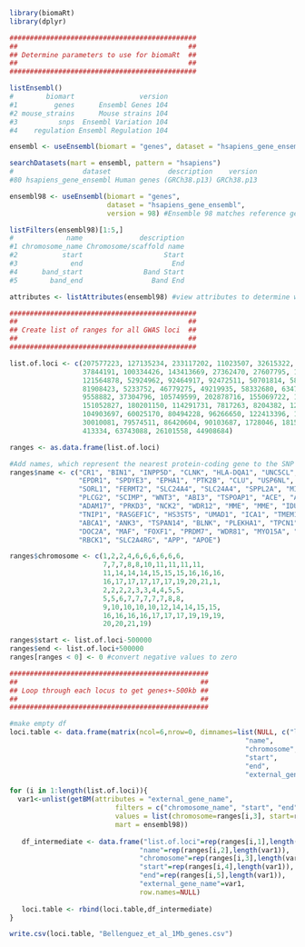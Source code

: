 ```r
library(biomaRt)
library(dplyr)

##############################################
##                                          ##
## Determine parameters to use for biomaRt  ##
##                                          ##
##############################################

listEnsembl()
#        biomart                version
#1         genes      Ensembl Genes 104
#2 mouse_strains      Mouse strains 104
#3          snps  Ensembl Variation 104
#4    regulation Ensembl Regulation 104

ensembl <- useEnsembl(biomart = "genes", dataset = "hsapiens_gene_ensembl")

searchDatasets(mart = ensembl, pattern = "hsapiens")
#                 dataset              description    version
#80 hsapiens_gene_ensembl Human genes (GRCh38.p13) GRCh38.p13

ensembl98 <- useEnsembl(biomart = "genes", 
                        dataset = "hsapiens_gene_ensembl",
                        version = 98) #Ensemble 98 matches reference genome used for CellRanger alignment

listFilters(ensembl98)[1:5,]
#             name              description
#1 chromosome_name Chromosome/scaffold name
#2           start                    Start
#3             end                      End
#4      band_start               Band Start
#5        band_end                 Band End

attributes <- listAttributes(ensembl98) #view attributes to determine which gives the desired output (gene names)

##############################################
##                                          ##
## Create list of ranges for all GWAS loci  ##
##                                          ##
##############################################

list.of.loci <- c(207577223, 127135234, 233117202, 11023507, 32615322, 41036354, 41161469, 41161514, 41181270, 47517390,
                  37844191, 100334426, 143413669, 27362470, 27607795, 11676714, 47370397, 60254475, 86157598, 121482368,
                  121564878, 52924962, 92464917, 92472511, 50701814, 58764824, 63277703, 31111250, 70660097, 81739398, 
                  81908423, 5233752, 46779275, 49219935, 58332680, 63471557, 1050875, 56423488, 26775872, 109345810,
                  9558882, 37304796, 105749599, 202878716, 155069722, 155084189, 993555, 40197226, 14724304, 86927378,
                  151052827, 180201150, 114291731, 7817263, 8204382, 12229967, 28129126, 54873635, 11844613, 144103704, 
                  104903697, 60025170, 80494228, 96266650, 122413396, 113281983, 105761758, 106665591, 64131307, 78936857,
                  30010081, 79574511, 86420604, 90103687, 1728046, 18156140, 44352876, 1854254, 49950060, 54267597,
                  413334, 63743088, 26101558, 44908684)

ranges <- as.data.frame(list.of.loci)

#Add names, which represent the nearest protein-coding gene to the SNP
ranges$name <- c("CR1", "BIN1", "INPP5D", "CLNK", "HLA-DQA1", "UNC5CL", "TREM2", "TREM2", "TREML2", "CD2AP", 
                 "EPDR1", "SPDYE3", "EPHA1", "PTK2B", "CLU", "USP6NL", "SPI1", "MS4A4A", "EED", "SORL1", 
                 "SORL1", "FERMT2", "SLC24A4", "SLC24A4", "SPPL2A", "MINDY2", "APH1B", "BCKDK", "IL34", "PLCG2",
                 "PLCG2", "SCIMP", "WNT3", "ABI3", "TSPOAP1", "ACE", "ABCA7", "CASS4", "ADAMTS1", "SORT1", 
                 "ADAM17", "PRKD3", "NCK2", "WDR12", "MME", "MME", "IDUA", "RHOH", "ANKH", "COX7C", 
                 "TNIP1", "RASGEF1C", "HS3ST5", "UMAD1", "ICA1", "TMEM106B", "JAZF1", "SEC61G", "CTSB", "SHARPIN", 
                 "ABCA1", "ANK3", "TSPAN14", "BLNK", "PLEKHA1", "TPCN1", "IGH gene cluster", "IGH gene cluster", "SNX1", "CTSH", 
                 "DOC2A", "MAF", "FOXF1", "PRDM7", "WDR81", "MYO15A", "GRN", "KLF16", "SIGLEC11", "LILRB2", 
                 "RBCK1", "SLC2A4RG", "APP", "APOE")

ranges$chromosome <- c(1,2,2,4,6,6,6,6,6,6,
                       7,7,7,8,8,10,11,11,11,11,
                       11,14,14,14,15,15,15,16,16,16,
                       16,17,17,17,17,17,19,20,21,1,
                       2,2,2,2,3,3,4,4,5,5,
                       5,5,6,7,7,7,7,7,8,8,
                       9,10,10,10,10,12,14,14,15,15,
                       16,16,16,16,17,17,17,19,19,19,
                       20,20,21,19)

ranges$start <- list.of.loci-500000
ranges$end <- list.of.loci+500000
ranges[ranges < 0] <- 0 #convert negative values to zero

#################################################
##                                             ##
## Loop through each locus to get genes+-500kb ##
##                                             ##
#################################################

#make empty df
loci.table <- data.frame(matrix(ncol=6,nrow=0, dimnames=list(NULL, c("list.of.loci", 
                                                          "name", 
                                                          "chromosome",
                                                          "start",
                                                          "end",
                                                          "external_gene_name"))))

for (i in 1:length(list.of.loci)){
  var1<-unlist(getBM(attributes = "external_gene_name",
                          filters = c("chromosome_name", "start", "end"),
                          values = list(chromosome=ranges[i,3], start=ranges[i,4], end=ranges[i,5]),
                          mart = ensembl98))
 
   df_intermediate <- data.frame("list.of.loci"=rep(ranges[i,1],length(var1)),
                                "name"=rep(ranges[i,2],length(var1)),
                                "chromosome"=rep(ranges[i,3],length(var1)),
                                "start"=rep(ranges[i,4],length(var1)),
                                "end"=rep(ranges[i,5],length(var1)),
                                "external_gene_name"=var1,
                                row.names=NULL)
  
   loci.table <- rbind(loci.table,df_intermediate)
}

write.csv(loci.table, "Bellenguez_et_al_1Mb_genes.csv")
```
